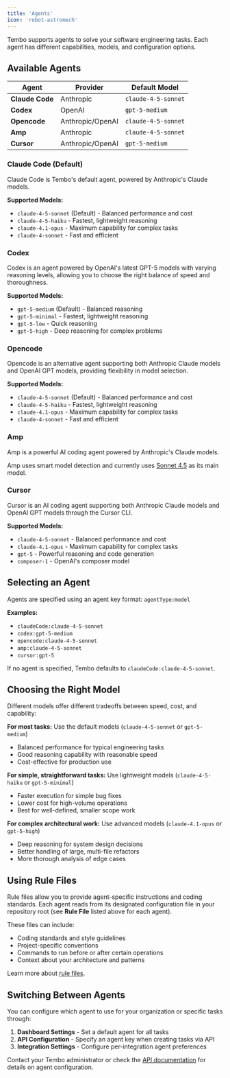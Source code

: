 ```yaml
---
title: 'Agents'
icon: 'robot-astromech'
---
```


Tembo supports agents to solve your software engineering tasks. Each agent has different capabilities, models, and configuration options.

## Available Agents

| Agent           | Provider         | Default Model       |
| --------------- | ---------------- | ------------------- |
| **Claude Code** | Anthropic        | `claude-4-5-sonnet` |
| **Codex**       | OpenAI           | `gpt-5-medium`      |
| **Opencode**    | Anthropic/OpenAI | `claude-4-5-sonnet` |
| **Amp**         | Anthropic        | `claude-4-5-sonnet` |
| **Cursor**      | Anthropic/OpenAI | `gpt-5-medium`      |

### Claude Code (Default)

Claude Code is Tembo's default agent, powered by Anthropic's Claude models.

**Supported Models:**

- `claude-4-5-sonnet` (Default) - Balanced performance and cost
- `claude-4-5-haiku` - Fastest, lightweight reasoning
- `claude-4.1-opus` - Maximum capability for complex tasks
- `claude-4-sonnet` - Fast and efficient

### Codex

Codex is an agent powered by OpenAI's latest GPT-5 models with varying reasoning levels, allowing you to choose the right balance of speed and thoroughness.

**Supported Models:**

- `gpt-5-medium` (Default) - Balanced reasoning
- `gpt-5-minimal` - Fastest, lightweight reasoning
- `gpt-5-low` - Quick reasoning
- `gpt-5-high` - Deep reasoning for complex problems

### Opencode

Opencode is an alternative agent supporting both Anthropic Claude models and OpenAI GPT models, providing flexibility in model selection.

**Supported Models:**

- `claude-4-5-sonnet` (Default) - Balanced performance and cost
- `claude-4-5-haiku` - Fastest, lightweight reasoning
- `claude-4.1-opus` - Maximum capability for complex tasks
- `claude-4-sonnet` - Fast and efficient

### Amp

Amp is a powerful AI coding agent powered by Anthropic's Claude models.

Amp uses smart model detection and currently uses [Sonnet 4.5](https://ampcode.com/news/claude-sonnet-4-5) as its main model.

### Cursor

Cursor is an AI coding agent supporting both Anthropic Claude models and OpenAI GPT models through the Cursor CLI.

**Supported Models:**

- `claude-4-5-sonnet` - Balanced performance and cost
- `claude-4.1-opus` - Maximum capability for complex tasks
- `gpt-5` - Powerful reasoning and code generation
- `composer-1` - OpenAI's composer model

## Selecting an Agent

Agents are specified using an agent key format: `agentType:model`

**Examples:**

- `claudeCode:claude-4-5-sonnet`
- `codex:gpt-5-medium`
- `opencode:claude-4-5-sonnet`
- `amp:claude-4-5-sonnet`
- `cursor:gpt-5`

If no agent is specified, Tembo defaults to `claudeCode:claude-4-5-sonnet`.

## Choosing the Right Model

Different models offer different tradeoffs between speed, cost, and capability:

**For most tasks:** Use the default models (`claude-4-5-sonnet` or `gpt-5-medium`)
- Balanced performance for typical engineering tasks
- Good reasoning capability with reasonable speed
- Cost-effective for production use

**For simple, straightforward tasks:** Use lightweight models (`claude-4-5-haiku` or `gpt-5-minimal`)
- Faster execution for simple bug fixes
- Lower cost for high-volume operations
- Best for well-defined, smaller scope work

**For complex architectural work:** Use advanced models (`claude-4.1-opus` or `gpt-5-high`)
- Deep reasoning for system design decisions
- Better handling of large, multi-file refactors
- More thorough analysis of edge cases

## Using Rule Files

Rule files allow you to provide agent-specific instructions and coding standards. Each agent reads from its designated configuration file in your repository root (see **Rule File** listed above for each agent).

These files can include:

- Coding standards and style guidelines
- Project-specific conventions
- Commands to run before or after certain operations
- Context about your architecture and patterns

Learn more about [rule files](/features/rule-files).

## Switching Between Agents

You can configure which agent to use for your organization or specific tasks through:

1. **Dashboard Settings** - Set a default agent for all tasks
2. **API Configuration** - Specify an agent key when creating tasks via API
3. **Integration Settings** - Configure per-integration agent preferences

Contact your Tembo administrator or check the [API documentation](/api-reference) for details on agent configuration.
